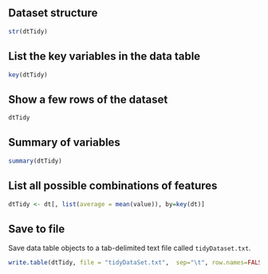 Dataset structure
-----------------
  
  ```r
str(dtTidy)
```

List the key variables in the data table
----------------------------------------
  
  ```r
key(dtTidy)
```

Show a few rows of the dataset
------------------------------
  
  ```r
dtTidy
```

Summary of variables
--------------------
  
  ```r
summary(dtTidy)
```

List all possible combinations of features
------------------------------------------
  
  ```r
dtTidy <- dt[, list(average = mean(value)), by=key(dt)]
```

Save to file
------------
  
  Save data table objects to a tab-delimited text file called `tidyDataset.txt`.

```r

write.table(dtTidy, file = "tidyDataSet.txt",  sep="\t", row.names=FALSE)
```